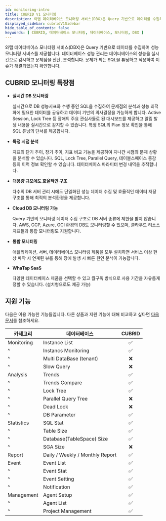 ```yaml
---
id: monitoring-intro
title: CUBRID V1 모니터링
description: 와탭 데이터베이스 모니터링 서비스(DBX)은 Query 기반으로 데이터를 수집하여 성능 모니터링 서비스를 제공합니다.
displayed_sidebar: cubridV1Sidebar
hide_table_of_contents: false
keywords: [ CUBRID, 데이터베이스 모니터링, 데이터베이스, 모니터링, DBX ]
---
```


와탭 데이터베이스 모니터링 서비스(DBX)은 Query 기반으로 데이터를 수집하여 성능 모니터링 서비스를 제공합니다. 데이터베이스 성능 관리는 데이터베이스의 성능을 실시간으로 감시하고 문제점을 진단, 분석합니다. 문제가 되는 SQL을 튜닝하고 적용하여 이슈가 해결되었는지 확인합니다.

## CUBRID 모니터링 특장점

- **실시간 DB 모니터링**

  실시간으로 DB 성능지표와 수행 중인 SQL을 수집하여 문제점의 분석과 성능 최적화에 필요한 데이터를 공유하고 데이터 기반의 의사결정을 가능하게 합니다. Active Session, Lock Tree 등 장애의 주요 관심사들로 된 대시보드를 제공하고 알림 발생 내용을 실시간으로 감지할 수 있습니다. 특정 SQL의 Plan 정보 확인을 통해 SQL 튜닝의 단서를 제공합니다.

- **특정 시점 분석**

  지표의 단기 추이, 장기 추이, 지표 비교 기능을 제공하여 지나간 시점의 문제 상황을 분석할 수 있습니다. SQL, Lock Tree, Parallel Query, 테이블스페이스 증감 등의 이력 정보 확인할 수 있습니다.  데이터베이스 파라미터 변경 내역을 추적합니다.

- **대용량 규모에도 효율적인 구조**

  다수의 DB 서버 관리 시에도 단일화된 성능 데이터 수집 및 효율적인 데이터 저장 구조를 통해 최적의 분석환경을 제공합니다.

- **Cloud DB 모니터링 가능**

  Query 기반의 모니터링 데이터 수집 구조로 DB 서버 종류에 제한을 받지 않습니다. AWS, GCP, Azure, OCI 환경의 DB도 모니터링할 수 있으며, 클라우드 리소스 지표들과 통합 모니터링도 지원합니다.

- **통합 모니터링**

  애플리케이션, 서버, 데이터베이스 모니터링 제품을 모두 설치하면 서비스 이상 현상 파악 시 연계된 뷰를 통해 장애 발생 시 빠른 원인 분석이 가능합니다.

- **WhaTap SaaS**

  다양한 데이터베이스 제품을 선택할 수 있고 월구독 방식으로 사용 기간을 자유롭게 정할 수 있습니다. (설치형으로도 제공 가능)

## 지원 기능

다음은 이용 가능한 기능들입니다. 다른 상품과 지원 기능에 대해 비교하고 싶다면 [다음 문서](../support-env#compare-db)를 참조하세요.

|카테고리|데이터베이스|CUBRID|
|--|--|:-:|
|Monitoring|Instance List|<span class='emoji-ok'>✅</span>|
|^|Instancs Monitoring|<span class='emoji-ok'>✅</span>|
|^|Multi DataBase (tenant)|<span class='emoji-no'>❌</span>|
|^|Slow Query|<span class='emoji-no'>❌</span>|
|Analysis|Trends|<span class='emoji-ok'>✅</span>|
|^|Trends Compare|<span class='emoji-ok'>✅</span>|
|^|Lock Tree|<span class='emoji-ok'>✅</span>|
|^|Parallel Query Tree|<span class='emoji-no'>❌</span>|
|^|Dead Lock|<span class='emoji-no'>❌</span>|
|^|DB Parameter|<span class='emoji-ok'>✅</span>|
|Statistics|SQL Stat|<span class='emoji-ok'>✅</span>|
|^|Table Size|<span class='emoji-ok'>✅</span>|
|^|Database(TableSpace) Size|<span class='emoji-ok'>✅</span>|
|^|SGA Size|<span class='emoji-no'>❌</span>|
|Report|Daily / Weekly / Monthly Report|<span class='emoji-ok'>✅</span>|
|Event|Event List|<span class='emoji-ok'>✅</span>|
|^|Event Stat|<span class='emoji-ok'>✅</span>|
|^|Event Setting|<span class='emoji-ok'>✅</span>|
|^|Notification|<span class='emoji-ok'>✅</span>|
|Management|Agent Setup|<span class='emoji-ok'>✅</span>|
|^|Agent List|<span class='emoji-ok'>✅</span>|
|^|Project Management|<span class='emoji-ok'>✅</span>|